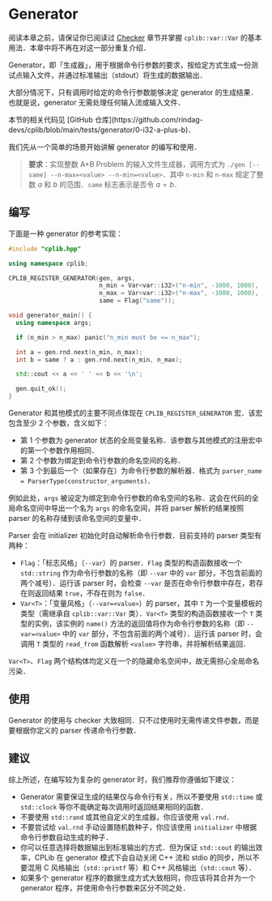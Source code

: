 
# Generator

阅读本章之前，请保证你已阅读过 [Checker](/user-guide/basics/checker) 章节并掌握 `cplib::var::Var` 的基本用法．本章中将不再在对这一部分重复介绍．

Generator，即「生成器」，用于根据命令行参数的要求，按给定方式生成一份测试点输入文件，并通过标准输出（stdout）将生成的数据输出．

大部分情况下，只有调用时给定的命令行参数能够决定 generator 的生成结果．也就是说，generator 无需处理任何输入流或输入文件．

<Callout type="info">
本节的相关代码见 [GitHub 仓库](https://github.com/rindag-devs/cplib/blob/main/tests/generator/0-i32-a-plus-b)．
</Callout>

我们先从一个简单的场景开始讲解 generator 的编写和使用．

> **要求**：实现整数 A+B Problem 的输入文件生成器，调用方式为 `./gen [--same] --n-max=<value> --n-min=<value>`．其中 `n-min` 和 `n-max` 规定了整数 $a$ 和 $b$ 的范围．`same` 标志表示是否令 $a = b$．

## 编写

下面是一种 generator 的参考实现：

```cpp filename="gen.cpp" copy showLineNumbers
#include "cplib.hpp"

using namespace cplib;

CPLIB_REGISTER_GENERATOR(gen, args,
                         n_min = Var<var::i32>("n-min", -1000, 1000),
                         n_max = Var<var::i32>("n-max", -1000, 1000),
                         same = Flag("same"));

void generator_main() {
  using namespace args;

  if (n_min > n_max) panic("n_min must be <= n_max");

  int a = gen.rnd.next(n_min, n_max);
  int b = same ? a : gen.rnd.next(n_min, n_max);

  std::cout << a << ' ' << b << '\n';

  gen.quit_ok();
}
```

Generator 和其他模式的主要不同点体现在 `CPLIB_REGISTER_GENERATOR` 宏．该宏包含至少 2 个参数，含义如下：

- 第 1 个参数为 generator 状态的全局变量名称．该参数与其他模式的注册宏中的第一个参数作用相同．
- 第 2 个参数为绑定到命令行参数的命名空间的名称．
- 第 3 个到最后一个（如果存在）为命令行参数的解析器．格式为 `parser_name = ParserType(constructor_arguments)`．

例如此处，`args` 被设定为绑定到命令行参数的命名空间的名称．这会在代码的全局命名空间中导出一个名为 `args` 的命名空间，并将 parser 解析的结果按照 parser 的名称存储到该命名空间的变量中．

Parser 会在 initializer 初始化时自动解析命令行参数．目前支持的 parser 类型有两种：

- `Flag`：「标志风格」（`--var`）的 parser．`Flag` 类型的构造函数接收一个 `std::string` 作为命令行参数的名称（即 `--var` 中的 `var` 部分，不包含前面的两个减号）．运行该 parser 时，会检查 `--var` 是否在命令行参数中存在，若存在则返回结果 `true`，不存在则为 `false`．
- `Var<T>`：「变量风格」（`--var=<value>`）的 parser，其中 `T` 为一个变量模板的类型（需继承自 `cplib::var::Var` 类）．`Var<T>` 类型的构造函数接收一个 `T` 类型的实例，该实例的 `name()` 方法的返回值将作为命令行参数的名称（即 `--var=<value>` 中的 `var` 部分，不包含前面的两个减号）．运行该 parser 时，会调用 `T` 类型的 `read_from` 函数解析 `<value>` 字符串，并将解析结果返回．

`Var<T>`、`Flag` 两个结构体均定义在一个的隐藏命名空间中，故无需担心全局命名污染．

## 使用

Generator 的使用与 checker 大致相同．只不过使用时无需传递文件参数，而是要根据你定义的 parser 传递命令行参数．

## 建议

综上所述，在编写较为复杂的 generator 时，我们推荐你遵循如下建议：

- Generator 需要保证生成的结果仅与命令行有关，所以不要使用 `std::time` 或 `std::clock` 等你不能确定每次调用时返回结果相同的函数．
- 不要使用 `std::rand` 或其他自定义的生成器，你应该使用 `val.rnd`．
- 不要尝试给 `val.rnd` 手动设置随机数种子，你应该使用 `initializer` 中根据命令行参数自动生成的种子．
- 你可以任意选择将数据输出到标准输出的方式．但为保证 `std::cout` 的输出效率，CPLib 在 generator 模式下会自动关闭 C++ 流和 stdio 的同步，所以不要混用 C 风格输出（`std::printf` 等）和 C++ 风格输出（`std::cout` 等）．
- 如果多个 generator 程序的数据生成方式大致相同，你应该将其合并为一个 generator 程序，并使用命令行参数来区分不同之处．
